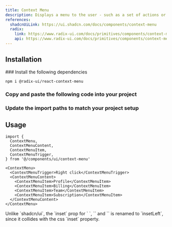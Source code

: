 ```yaml
---
title: Context Menu
description: Displays a menu to the user - such as a set of actions or functions - triggered by a button.
references:
  shadcnUiLink: https://ui.shadcn.com/docs/components/context-menu
  radix:
    link: https://www.radix-ui.com/docs/primitives/components/context-menu
    api: https://www.radix-ui.com/docs/primitives/components/context-menu#api-reference
---
```


<ComponentPreview name="context-menu" withRecipe />

## Installation

<Steps>
### Install the following dependencies

```bash npm2yarn
npm i @radix-ui/react-context-menu
```

### Copy and paste the following code into your project

<ComponentSource name="context-menu" />

### Update the import paths to match your project setup

</Steps>

## Usage

```tsx
import {
  ContextMenu,
  ContextMenuContent,
  ContextMenuItem,
  ContextMenuTrigger,
} from '@/components/ui/context-menu'
```

```tsx
<ContextMenu>
  <ContextMenuTrigger>Right click</ContextMenuTrigger>
  <ContextMenuContent>
    <ContextMenuItem>Profile</ContextMenuItem>
    <ContextMenuItem>Billing</ContextMenuItem>
    <ContextMenuItem>Team</ContextMenuItem>
    <ContextMenuItem>Subscription</ContextMenuItem>
  </ContextMenuContent>
</ContextMenu>
```

<Callout emoji="⚠️">
  Unlike `shadcn/ui`, the `inset` prop for `<ContextMenuSubTrigger />
  `, `<ContextMenuItem />` and `<ContextMenuLabel />` is renamed to `insetLeft`, since it collides with
  the css `inset` property.
</Callout>
